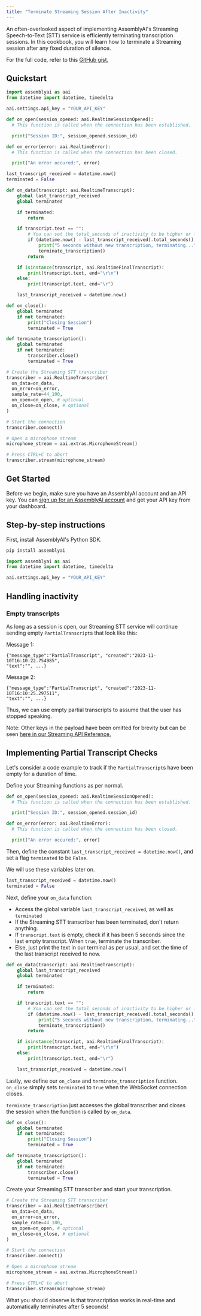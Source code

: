 ```yaml
---
title: "Terminate Streaming Session After Inactivity"
---
```


An often-overlooked aspect of implementing AssemblyAI's Streaming Speech-to-Text (STT) service is efficiently terminating transcription sessions. In this cookbook, you will learn how to terminate a Streaming session after any fixed duration of silence.

For the full code, refer to this [GitHub gist.](https://gist.github.com/m-ods/133f7c7e4c08abf97ae53dc7577cadf7)

## Quickstart

```python
import assemblyai as aai
from datetime import datetime, timedelta

aai.settings.api_key = "YOUR_API_KEY"

def on_open(session_opened: aai.RealtimeSessionOpened):
  # This function is called when the connection has been established.

  print("Session ID:", session_opened.session_id)

def on_error(error: aai.RealtimeError):
  # This function is called when the connection has been closed.

  print("An error occured:", error)

last_transcript_received = datetime.now()
terminated = False

def on_data(transcript: aai.RealtimeTranscript):
    global last_transcript_received
    global terminated

    if terminated:
        return

    if transcript.text == "":
        # You can set the total_seconds of inactivity to be higher or lower
        if (datetime.now() - last_transcript_received).total_seconds() > 5:
            print("5 seconds without new transcription, terminating...")
            terminate_transcription()
        return

    if isinstance(transcript, aai.RealtimeFinalTranscript):
        print(transcript.text, end="\r\n")
    else:
        print(transcript.text, end="\r")

    last_transcript_received = datetime.now()

def on_close():
    global terminated
    if not terminated:
        print("Closing Session")
        terminated = True

def terminate_transcription():
    global terminated
    if not terminated:
        transcriber.close()
        terminated = True

# Create the Streaming STT transcriber
transcriber = aai.RealtimeTranscriber(
  on_data=on_data,
  on_error=on_error,
  sample_rate=44_100,
  on_open=on_open, # optional
  on_close=on_close, # optional
)

# Start the connection
transcriber.connect()

# Open a microphone stream
microphone_stream = aai.extras.MicrophoneStream()

# Press CTRL+C to abort
transcriber.stream(microphone_stream)
```

## Get Started

Before we begin, make sure you have an AssemblyAI account and an API key. You can [sign up for an AssemblyAI account](https://www.assemblyai.com/app) and get your API key from your dashboard.

## Step-by-step instructions

First, install AssemblyAI's Python SDK.

```bash
pip install assemblyai
```

```python
import assemblyai as aai
from datetime import datetime, timedelta

aai.settings.api_key = "YOUR_API_KEY"
```

## Handling inactivity

### Empty transcripts

As long as a session is open, our Streaming STT service will continue sending empty `PartialTranscript`s that look like this:

Message 1:

```
{"message_type":"PartialTranscript", "created":"2023-11-10T16:10:22.754985",
"text":"", ...}
```

Message 2:

```
{"message_type":"PartialTranscript", "created":"2023-11-10T16:10:25.297511",
"text":"", ...}
```

Thus, we can use empty partial transcripts to assume that the user has stopped speaking.

Note: Other keys in the payload have been omitted for brevity but can be seen [here in our Streaming API Reference. ](https://www.assemblyai.com/docs/api-reference/streaming)

## Implementing Partial Transcript Checks

Let's consider a code example to track if the `PartialTranscript`s have been empty for a duration of time.

Define your Streaming functions as per normal.

```python
def on_open(session_opened: aai.RealtimeSessionOpened):
  # This function is called when the connection has been established.

  print("Session ID:", session_opened.session_id)

def on_error(error: aai.RealtimeError):
  # This function is called when the connection has been closed.

  print("An error occured:", error)
```

Then, define the constant `last_transcript_received = datetime.now()`, and set a flag `terminated` to be `False`.

We will use these variables later on.

```python
last_transcript_received = datetime.now()
terminated = False

```

Next, define your `on_data` function:

- Access the global variable `last_transcript_received`, as well as `terminated`
- If the Streaming STT transcriber has been terminated, don't return anything.
- If `transcript.text` is empty, check if it has been 5 seconds since the last empty transcript. When `true`, terminate the transcriber.
- Else, just print the text in our terminal as per usual, and set the time of the last transcript received to now.

```python
def on_data(transcript: aai.RealtimeTranscript):
    global last_transcript_received
    global terminated

    if terminated:
        return

    if transcript.text == "":
        # You can set the total_seconds of inactivity to be higher or lower
        if (datetime.now() - last_transcript_received).total_seconds() > 5:
            print("5 seconds without new transcription, terminating...")
            terminate_transcription()
        return

    if isinstance(transcript, aai.RealtimeFinalTranscript):
        print(transcript.text, end="\r\n")
    else:
        print(transcript.text, end="\r")

    last_transcript_received = datetime.now()
```

Lastly, we define our `on_close` and `terminate_transcription` function. `on_close` simply sets `terminated` to `true` when the WebSocket connection closes.

`terminate_transcription` just accesses the global transcriber and closes the session when the function is called by `on_data`.

```python
def on_close():
    global terminated
    if not terminated:
        print("Closing Session")
        terminated = True

def terminate_transcription():
    global terminated
    if not terminated:
        transcriber.close()
        terminated = True
```

Create your Streaming STT transcriber and start your transcription.

```python
# Create the Streaming STT transcriber
transcriber = aai.RealtimeTranscriber(
  on_data=on_data,
  on_error=on_error,
  sample_rate=44_100,
  on_open=on_open, # optional
  on_close=on_close, # optional
)

# Start the connection
transcriber.connect()

# Open a microphone stream
microphone_stream = aai.extras.MicrophoneStream()

# Press CTRL+C to abort
transcriber.stream(microphone_stream)
```

What you should observe is that transcription works in real-time and automatically terminates after 5 seconds!
